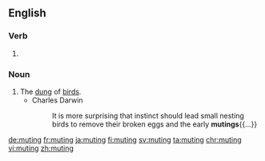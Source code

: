 ==English==

===Verb===
{{head|en|present participle}}

# {{present participle of|mute|lang=en|nocat=1}}

===Noun===
{{en-noun}}

# The [[dung]] of [[bird]]s.
#* Charles Darwin
#*: It is more surprising that instinct should lead small nesting birds to remove their broken eggs and the early '''mutings'''{{...}}

[[de:muting]]
[[fr:muting]]
[[ja:muting]]
[[fi:muting]]
[[sv:muting]]
[[ta:muting]]
[[chr:muting]]
[[vi:muting]]
[[zh:muting]]